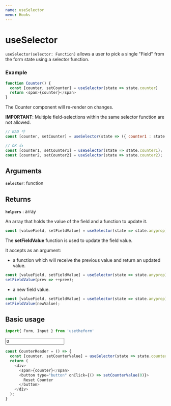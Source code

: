 ---
name: useSelector
menu: Hooks
---


# useSelector
`useSelector(selector: Function)` allows a user to pick a single "Field" from the form state using a selector function.

### Example

```javascript
function Counter() {
  const [counter, setCounter] = useSelector(state => state.counter)
  return <span>{counter}</span>
}
```

The Counter component will re-render on changes.

**IMPORTANT**: Multiple field-selections within the same selector function are not allowed.

```javascript
// BAD 👎
const [counter, setCounter] = useSelector(state => ({ counter1 : state.counter1, counter2 : state.counter2 }));
```
```javascript
// OK 👍   
const [counter1, setCounter1] = useSelector(state => state.counter1);
const [counter2, setCounter2] = useSelector(state => state.counter2);
```

## Arguments

**`selector`**: function 

## Returns

**`helpers`** : array

An array that holds the value of the field and a function to update it.

```javascript
const [valueField, setFieldValue] = useSelector(state => state.anyprop);
```

The **setFieldValue** function is used to update the field value. 

It accepts as an argument:

  * a function which will receive the previous value and return an updated value.

  ```javascript
  const [valueField, setFieldValue] = useSelector(state => state.anyprop);
  setFieldValue(prev => ++prev);
  ```

  * a new field value.

  ```javascript
  const [valueField, setFieldValue] = useSelector(state => state.anyprop);
  setFieldValue(newValue);
  ```

## Basic usage

```javascript
import{ Form, Input } from 'usetheform'
```

<Playground>
  <Form>
    <Input type="number" name="counter" value="0" placeholder="Counter" />
    <CounterReader />
  </Form>
</Playground>


```javascript
const CounterReader = () => {
  const [counter, setCounterValue] = useSelector(state => state.counter);
  return (
    <div>
      <span>{counter}</span>
      <button type="button" onClick={() => setCounterValue(0)}>
        Reset Counter
      </button>
    </div>
  );
}
```
